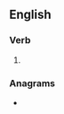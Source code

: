 ==English==

===Verb===
{{head|en|verb form}}

# {{en-past of|derate}}

===Anagrams===
* {{anagrams|en|a=addeert|redated|treaded}}